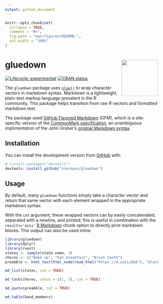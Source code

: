 ```yaml
---
output: github_document
---
```


<!-- README.md is generated from README.Rmd. Please edit that file -->

```r
knitr::opts_chunk$set(
  collapse = TRUE,
  comment = "#>",
  fig.path = "man/figures/README-",
  out.width = "100%"
)
```

# gluedown <img src="man/figures/logo.png" align="right" width="120" />

<!-- badges: start -->
[![Lifecycle: experimental](https://img.shields.io/badge/lifecycle-experimental-orange.svg)](https://www.tidyverse.org/lifecycle/#experimental)
[![CRAN status](https://www.r-pkg.org/badges/version/gluedown)](https://CRAN.R-project.org/package=gluedown)
<!-- badges: end -->

The `gluedown` package uses [`glue()`][glue] to wrap character vectors in markdown syntax. Markdown
is a lightweight, plain-text markup language prevalent in the R community. This package helps
transition from raw R vectors and formatted markdown text.

The package used [GitHub Flavored Markdown][gfm] (GFM), which is a site-specific version of the
[CommonMark specification][cm], an unambiguous implimentation of the John Gruber's 
[original Markdown syntax][df].

[glue]: https://github.com/tidyverse/glue
[gfm]: https://github.github.com/gfm/
[cm]: https://spec.commonmark.org/
[df]: https://daringfireball.net/projects/markdown/

## Installation

You can install the development version from [GitHub](https://github.com/) with:

```r
# install.packages("devtools")
devtools::install_github("kiernann/gluedown")
```

## Usage

By default, many `gluedown` functions simply take a character vector and return that same vector
with each element wrapped in the appropriate markdown syntax. 

With the `cat` argument, these wrapped vectors can by easily concatenated, separated with a
newline, and printed; this is useful in combination with the `results='asis'` [R Markdown][rmd]
chunk option to directly print markdown blocks. This output can also be used inline.

[rmd]: https://github.com/rstudio/rmarkdown

```r
library(gluedown)
library(dplyr)
library(rvest)
states <- sample(state.name, 3)
chores <- c("Wake up", "Eat breakfast", "Brush teeth")
preamble <- html_text(html_node(read_html("https://w.wiki/A58"), "blockquote"))
```

```r
md_list(states, cat = TRUE)
```

```r
md_task(chores, check = c(1, 3), cat = TRUE)
```

```r
md_quote(preamble, cat = TRUE)
```

```r
md_table(band_members)
```
